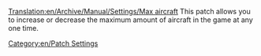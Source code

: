 [[Translation:en/Archive/Manual/Settings/Max aircraft]]
This patch allows you to increase or decrease the maximum amount of aircraft in the game at any one time.

[[Category:en/Patch Settings]]